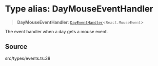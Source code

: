 # Type alias: DayMouseEventHandler

> **DayMouseEventHandler**: [`DayEventHandler`](/api/latest/type-aliases/DayEventHandler.mdx)\<`React.MouseEvent`\>

The event handler when a day gets a mouse event.

## Source

src/types/events.ts:38
